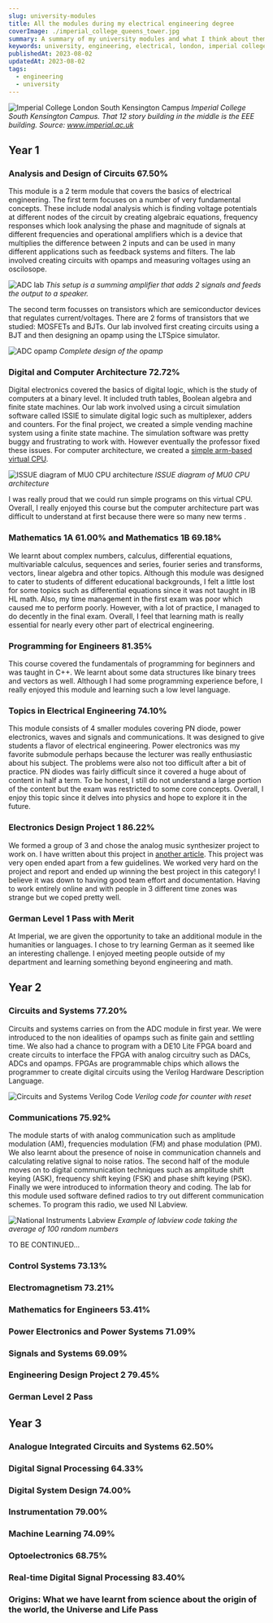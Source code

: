```yaml
---
slug: university-modules
title: All the modules during my electrical engineering degree
coverImage: ./imperial_college_queens_tower.jpg
summary: A summary of my university modules and what I think about them.
keywords: university, engineering, electrical, london, imperial college london
publishedAt: 2023-08-02
updatedAt: 2023-08-02
tags: 
  - engineering
  - university
---
```


![Imperial College London South Kensington Campus](./imperial_college_queens_tower.jpg)
*Imperial College South Kensington Campus. That 12 story building in the middle is the EEE building. Source: www.imperial.ac.uk*

## Year 1
### Analysis and Design of Circuits 67.50%
This module is a 2 term module that covers the basics of electrical engineering. The first term focuses on a number of very fundamental concepts. These include  nodal analysis which is finding voltage potentials at different nodes of the circuit by creating algebraic equations, frequency responses which look analysing the phase and magnitude of signals at different frequencies and operational amplifiers which is a device that multiplies the difference between 2 inputs and can be used in many different applications such as feedback systems and filters. The lab involved creating circuits with opamps and measuring voltages using an oscilosope.

 ![ADC lab](./analysis_and_design.png) 
 *This setup is a summing amplifier that adds 2 signals and feeds the output to a speaker.*
 
 The second term focusses on transistors which are semiconductor devices that regulates current/voltages. There are 2 forms of transistors that we studied: MOSFETs and BJTs. Our lab involved first creating circuits using a BJT and then designing an opamp using the LTSpice simulator.

 ![ADC opamp](./analysis_and_design_opamp.png)
 *Complete design of the opamp*

### Digital and Computer Architecture 72.72%
Digital electronics covered the basics of digital logic, which is the study of computers at a binary level. It included truth tables, Boolean algebra and finite state machines. Our lab work involved using a circuit simulation software called ISSIE to simulate digital logic such as multiplexer, adders and counters. For the final project, we created a simple vending machine system using a finite state machine. The simulation software was pretty buggy and frustrating to work with. However eventually the professor fixed these issues. For computer architecture, we created a [simple arm-based virtual CPU](https://intranet.ee.ic.ac.uk/t.clarke/arch/deca/). 

![ISSUE diagram of MU0 CPU architecture](./DECA_MU0.png) *ISSUE diagram of MU0 CPU architecture* 

I was really proud that we could run simple programs on this virtual CPU. Overall, I really enjoyed this course but the computer architecture part was difficult to understand at first because there were so many new terms .

### Mathematics 1A 61.00% and Mathematics 1B 69.18%
We learnt about complex numbers, calculus, differential equations, multivariable calculus, sequences and series, fourier series and transforms, vectors, linear algebra and other topics. Although this module was designed to cater to students of different educational backgrounds, I felt a little lost for some topics such as differential equations since it was not taught in IB HL math. Also, my time management in the first exam was poor which caused me to perform poorly. However, with a lot of practice, I managed to do decently in the final exam. Overall, I feel that learning math is really essential for nearly every other part of electrical engineering.

### Programming for Engineers 81.35%
This course covered the fundamentals of programming for beginners and was taught in C++. We learnt about some data structures like binary trees and vectors as well. Although I had some programming experience before, I really enjoyed this module and learning such a low level language.

### Topics in Electrical Engineering 74.10%
This module consists of 4 smaller modules covering PN diode, power electronics, waves and signals and communications. It was designed to give students a flavor of electrical engineering. Power electronics was my favorite submodule perhaps because the lecturer was really enthusiastic about his subject. The problems were also not too difficult after a bit of practice. PN diodes was fairly difficult since it covered a huge about of content in half a term. To be honest, I still do not understand a large portion of the content but the exam was restricted to some core concepts. Overall, I enjoy this topic since it delves into physics and hope to explore it in the future.

### Electronics Design Project 1 86.22%
We formed a group of 3 and chose the analog music synthesizer project to work on. I have written about this project in [another article](/project/analog-music-synthesizer-simulation). This project was very open ended apart from a few guidelines. We worked very hard on the project and report and ended up winning the best project in this category! I believe it was down to having good team effort and documentation. Having to work entirely online and with people in 3 different time zones was strange but we coped pretty well.

### German Level 1 Pass with Merit
At Imperial, we are given the opportunity to take an additional module in the humanities or languages. I chose to try learning German as it seemed like an interesting challenge. I enjoyed meeting people outside of my department and learning something beyond engineering and math. 

## Year 2
### Circuits and Systems 77.20%
Circuits and systems carries on from the ADC module in first year. We were introduced to the non idealities of opamps such as finite gain and settling time. We also had a chance to program with a DE10 Lite FPGA board and create circuits to interface the FPGA with analog circuitry such as DACs, ADCs and opamps. FPGAs are programmable chips which allows the programmer to create digital circuits using the Verilog Hardware Description Language.

![Circuits and Systems Verilog Code](./CnS_Verilog.png)
*Verilog code for counter with reset*

### Communications 75.92%
The module starts of with analog communication such as amplitude modulation (AM), frequencies modulation (FM) and phase modulation (PM). We also learnt about the presence of noise in communication channels and calculating relative signal to noise ratios. The second half of the module moves on to digital communication techniques such as amplitude shift keying (ASK), frequency shift keying (FSK) and phase shift keying (PSK). Finally we were introduced to information theory and coding. The lab for this module used software defined radios to try out different communication schemes. To program this radio, we used NI Labview.

![National Instruments Labview](./Comm_Labview.png)
*Example of labview code taking the average of 100 random numbers*

TO BE CONTINUED...


### Control Systems 73.13%
### Electromagnetism 73.21%
### Mathematics for Engineers 53.41%
### Power Electronics and Power Systems 71.09%
### Signals and Systems 69.09%
### Engineering Design Project 2 79.45%
### German Level 2 Pass

## Year 3
### Analogue Integrated Circuits and Systems 62.50%
### Digital Signal Processing 64.33%
### Digital System Design 74.00%
### Instrumentation 79.00%
### Machine Learning 74.09%
### Optoelectronics 68.75%
### Real-time Digital Signal Processing 83.40%
### Origins: What we have learnt from science about the origin of the world, the Universe and Life Pass


